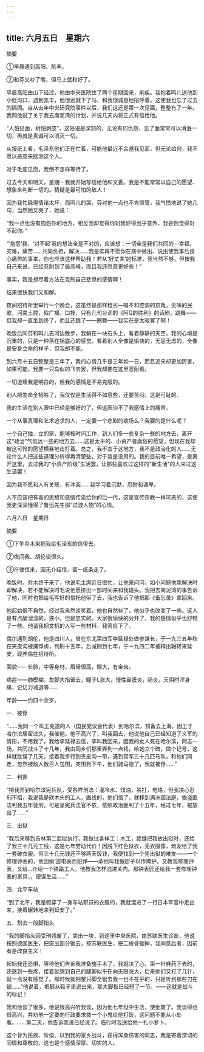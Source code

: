```yaml
---
---
---
```

title: 六月五日　星期六
---




摘要

①早晨遇到高阳、凯丰。

②和芬又吵了嘴，但马上就和好了。



早晨高阳由山下经过，他由中央医院住了两个星期回来，痢疾。我抱着鸣儿送他到小贬沟口，遇到凯丰，他很远就下了马，和我很诚恳地招呼着，这使我也忘了过去的隔阂。自从去年中央研究院事件以后，我们这还是第一次见面，整整有了一年。我同他说了关于我去南泥湾的计划，并说几天内将正式有信给他。

“人怕见面，树怕剥皮”，这俗语是深刻的，无论有何仇怨，见了面常常可以消泯一切，再就是真诚可以消灭一切。

从报纸上看，毛泽东他们正在忙着，可能他最近不会邀我见面，但无论如何，我不愿以恶意来揣测这个人。

对于毛底见面，我倒不怎样等待了。

过去今天和明天，星期一我就开始写信给他和文委。我是不能常常以自己的愿望、想象来判断一切的。猜疑是最可怕的敌人！



因为我忙碌得情绪太坏，而鸣儿的哭，芬对他一点也不肯照管，我气愤地说了她几句，当然她又哭了，她说：

“我一点也没有抱怨你的地方，相反我却觉得你对我好得出乎意外，我是倒觉得对不起你。”

“‘抱怨’我，‘对不起’我的想法全是不对的，应该想：一切全是我们共同的―幸福，灾难，痛苦……共同负担，解决……我是实再不愿你在病中做出、说出使我事后良心痛苦的事来，你也应该这样帮助我！若从‘好丈夫’的标准，我当然不够，但按我自己来说，已经忍耐到了最高峰，而且我还愿意更好些！”

事实，我是想尽着方法在克制自己悲愤的感情啊！

结果很快我们又和解。

夜间招待所里举行一个晚会，这虽然是那样粗劣―唱不和腔调的京戏，无味的民歌，河南土腔，假广播，口技，只有几句台词的《阿Q的胜利》的话剧，跳舞——但我却一直坐到终了，而且还跳了——圈舞——我实在是太寂寞了啊！

晚饭后同芬和鸣儿去河边散步，我躺在一块石头上，看着静静的天空，我的心境是沉重的，只是一种落在锅底心的感觉。看着别人全像是愉快的，无思无虑的，全像是安身立命的样子，但我却不能。

到六月十五日整整是三年了，我的心情几乎是三年如一日，而且近来却更加厉害，如果可能，我要一只鸟似的飞去罢，但我却要在这里忍耐着。

一切道理我是明白的，但我的感情是不易克服的。

别人把生命全牺牲了，我仅仅是生活得不如意些，还要苦闷，这是可耻的。

我的生活在别人眼中已经是够好的了，但这医治不了我感情上的痛苦。

一个从事真理和艺术追求的人，一定要一个悲剧的收场么？我要的是什么呢？

一个自己独．立的家，能够按时间工作，到人们多一些复杂一些的地方去，离开这“政治”气氛远一些的地方去……这是太平的、小资产者庸俗的愿望，但现在我却被这可怜的愿望横暴地击打着。总之，我不宜于这地方，我不是政治化的人……无论什么人把这些道理分析得再清楚些，对于我是没用的。我的目前唯一希望，是离开这里，去过我的“小资产阶级”生活罢，让那些喜欢过这样的“新生活”的人来过这生活罢！

因为我不愿和人有关联，有冲突……我学习着沉默，忍耐和谦卑。



人不应该把有毒的思想和感情传染给你的后一代，这是宣传宗教一样可恶的，这使我更深深懂得了鲁迅先生那“过渡人物”的心情。





六月六日　星期日


摘要

①下午乔木来把我给毛泽东的信带去。

②夜间我、胡伦谈很久。

③符律恒来，因无介绍信，留一纸条走了。



晚饭时，乔木终于来了，他说毛主席近日很忙，让他来问问，如小问题他能解决时即解决，若不能解决时毛说他愿挤出一部时间来和我碰头。我把去南泥湾的事告诉了他，同时也把给毛写好的信托他带了去，我也告诉了他把那《备忘录》拿回来。

他起始很不自然，经过我自然谈笑着，他也自然些了，他似乎也改变了一些。这人是有点酸溜溜的，狭小，但是忠实的。大家很愉快的分开了，我的感情似乎也舒畅了一些。他请我把文抗的人写一些材料，我答应下了。



偶尔遇到胡伦，他是四川人，曾在东北第四军李延禄处做参谋长，于一九三五年秋在夹皮沟被捕俘虏，判刑十五年，后减刑到七年，于一九四二年被释出辗转来延安，现养病在招待所。

面貌——长脸，中等身材，眉骨很高，眼大，有金齿。

病症——肺模糊，左脚大指锯去，瞳子L涨大，慢性鼻膜炎，肠炎，天阴时浑身痛，记忆力减退等……

年龄——约四十余岁。



一．被俘

“……我同一个叫王克道的人（国民党议会代表）到哈尔滨，预备去上海，因王于哈尔滨居留过久，我催他，他不高兴了，叫我回去，他说他自己已经知道了义军的情形，不用我了。我给李延禄去信，李叫我回来，因我的女人死在哈尔滨，同志一场，共同战斗了十几年，我由同乡们那里弄到一点钱，给她立个碑，做个记号，这样就耽误了几天，接着我步行到夹皮沟一带，遇到官军三十几匹马队，和他们同走，忽然被敌人数百人包围，突围到下午，他们骑马跑了，我就被俘……”



二．判罪

“把我弄到哈尔滨宪兵队，受各样刑法：灌冷水、煤油，吊打，电烙，但我决心忍刑不招，我说我是砍木头的工人，画线的，他们信了，就移到满洲国法庭，依盗匪法判我五年徒刑，可是呈宪兵法官不依，依照政治匪判了十五年，经过七年，被放出了……”



三．出狱

“我后来移到吉林第二监狱执行，我做过各样工：木工，裁缝把我放出狱时，还给了我三十几元工钱，这是七年劳动代价！因脱下红色狱衣，无衣服穿，难友给了我一套破衣服。但三十几元钱还不够两天饭钱，我便找到一个先出狱的难友——一个修理钟表的，他因偷‘盗电表而犯罪——承他叫我做厨子以作掩护，又教我修理钟表，又给…介绍一个铁路工人，他教我怎样混进关内。那钟表匠还给我一套修理钟表的家具，，便谋生活……”



四．北平车站

“到了北平，我是假穿了一身车站职员的衣服的，我就混进了一行日本军官中走出来，接着辗转地来到延安了。”



五．割去一段脚指头

“我的脚指头因受刑残废了，突出一块，到这里中央医院，由苏联医生诊断，他说按照德国医生，把突出部分锯去，按苏联医生，把二段骨锯掉，我同意后者，因前者是改良主义！

起始我还恐惧，等待他们告诉我准备施手术了，我就决了心，第一针麻药下去时，还感到一些疼，接着就感到自己的腿脚似乎在向无限涨大，后来他们又打了几针，就一点没有感觉了。那时候就把整只脚全锯去我一也不在乎的，只是听到那些刀在锯……”他说着，把脚从鞋子里退出来，那大脚指已经短了一节。——这就是战斗的标记！

我和他谈了很多，他说很高兴听我谈，因为他七年狱中生活，使他废了。我谈得也很高兴，并劝他一定要向行政要求拨一个小鬼给他打饭，这问题不能从小处看。……第二天，他告诉我说已经说了。临行时我送给他一扎小萝卜。

这个曾为民族、阶级、以到我的家乡战斗，获得浑身伤害的同志，我是寄着深切的同情和尊敬的，这也是个感情深厚、切实的人。